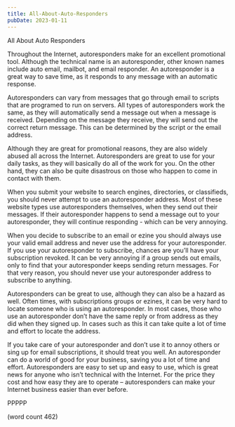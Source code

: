 ```yaml
---
title: All-About-Auto-Responders
pubDate: 2023-01-11
---
```


All About Auto Responders

Throughout the Internet, autoresponders make for an excellent promotional tool.  Although the technical name is an autoresponder, other known names include auto email, mailbot, and email responder.  An autoresponder is a great way to save time, as it responds to any message with an automatic response.

Autoresponders can vary from messages that go through email to scripts that are programed to run on servers.  All types of autoresponders work the same, as they will automatically send a message out when a message is received.  Depending on the message they receive, they will send out the correct return message.  This can be determined by the script or the email address.

Although they are great for promotional reasons, they are also widely abused all across the Internet.  Autoresponders are great to use for your daily tasks, as they will basically do all of the work for you.  On the other hand, they can also be quite disastrous on those who happen to come in contact with them.  

When you submit your website to search engines, directories, or classifieds, you should never attempt to use an autoresponder address.  Most of these website types use autoresponders themselves, when they send out their messages.  If their autoresponder happens to send a message out to your autoresponder, they will continue responding - which can be very annoying.

When you decide to subscribe to an email or ezine you should always use your valid email address and never use the address for your autoresponder.  If you use your autoresponder to subscribe, chances are you’ll have your subscription revoked.  It can be very annoying if a group sends out emails, only to find that your autoresponder keeps sending return messages.  For that very reason, you should never use your autoresponder address to subscribe to anything.

Autoresponders can be great to use, although they can also be a hazard as well.  Often times, with subscriptions groups or ezines, it can be very hard to locate someone who is using an autoresponder. In most cases, those who use an autoresponder don’t have the same reply or from address as they did when they signed up.  In cases such as this it can take quite a lot of time and effort to locate the address.

If you take care of your autoresponder and don’t use it to annoy others or sing up for email subscriptions, it should treat you well. An autoresponder can do a world of good for your business, saving you a lot of time and effort.  Autoresponders are easy to set up and easy to use, which is great news for anyone who isn’t technical with the Internet.  For the price they cost and how easy they are to operate – autoresponders can make your Internet business easier than ever before.

PPPPP

(word count 462)